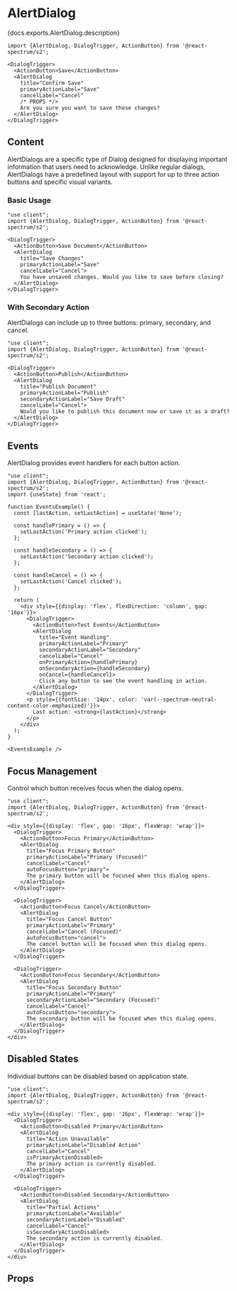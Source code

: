 

# AlertDialog

<PageDescription>{docs.exports.AlertDialog.description}</PageDescription>

```tsx render docs={docs.exports.AlertDialog} links={docs.links} props={['variant', 'size', 'autoFocusButton', 'isPrimaryActionDisabled', 'isSecondaryActionDisabled']} initialProps={{}} expanded type="s2"
import {AlertDialog, DialogTrigger, ActionButton} from '@react-spectrum/s2';

<DialogTrigger>
  <ActionButton>Save</ActionButton>
  <AlertDialog
    title="Confirm Save"
    primaryActionLabel="Save"
    cancelLabel="Cancel"
    /* PROPS */>
    Are you sure you want to save these changes?
  </AlertDialog>
</DialogTrigger>
```

## Content

AlertDialogs are a specific type of Dialog designed for displaying important information that users need to acknowledge. Unlike regular dialogs, AlertDialogs have a predefined layout with support for up to three action buttons and specific visual variants.

### Basic Usage

```tsx render expanded
"use client";
import {AlertDialog, DialogTrigger, ActionButton} from '@react-spectrum/s2';

<DialogTrigger>
  <ActionButton>Save Document</ActionButton>
  <AlertDialog
    title="Save Changes"
    primaryActionLabel="Save"
    cancelLabel="Cancel">
    You have unsaved changes. Would you like to save before closing?
  </AlertDialog>
</DialogTrigger>
```

### With Secondary Action

AlertDialogs can include up to three buttons: primary, secondary, and cancel.

```tsx render expanded
"use client";
import {AlertDialog, DialogTrigger, ActionButton} from '@react-spectrum/s2';

<DialogTrigger>
  <ActionButton>Publish</ActionButton>
  <AlertDialog
    title="Publish Document"
    primaryActionLabel="Publish"
    secondaryActionLabel="Save Draft"
    cancelLabel="Cancel">
    Would you like to publish this document now or save it as a draft?
  </AlertDialog>
</DialogTrigger>
```

## Events

AlertDialog provides event handlers for each button action.

```tsx render expanded
"use client";
import {AlertDialog, DialogTrigger, ActionButton} from '@react-spectrum/s2';
import {useState} from 'react';

function EventsExample() {
  const [lastAction, setLastAction] = useState('None');

  const handlePrimary = () => {
    setLastAction('Primary action clicked');
  };

  const handleSecondary = () => {
    setLastAction('Secondary action clicked');
  };

  const handleCancel = () => {
    setLastAction('Cancel clicked');
  };

  return (
    <div style={{display: 'flex', flexDirection: 'column', gap: '16px'}}>
      <DialogTrigger>
        <ActionButton>Test Events</ActionButton>
        <AlertDialog
          title="Event Handling"
          primaryActionLabel="Primary"
          secondaryActionLabel="Secondary"
          cancelLabel="Cancel"
          onPrimaryAction={handlePrimary}
          onSecondaryAction={handleSecondary}
          onCancel={handleCancel}>
          Click any button to see the event handling in action.
        </AlertDialog>
      </DialogTrigger>
      <p style={{fontSize: '14px', color: 'var(--spectrum-neutral-content-color-emphasized)'}}>
        Last action: <strong>{lastAction}</strong>
      </p>
    </div>
  );
}

<EventsExample />
```

## Focus Management

Control which button receives focus when the dialog opens.

```tsx render expanded
"use client";
import {AlertDialog, DialogTrigger, ActionButton} from '@react-spectrum/s2';

<div style={{display: 'flex', gap: '16px', flexWrap: 'wrap'}}>
  <DialogTrigger>
    <ActionButton>Focus Primary</ActionButton>
    <AlertDialog
      title="Focus Primary Button"
      primaryActionLabel="Primary (Focused)"
      cancelLabel="Cancel"
      autoFocusButton="primary">
      The primary button will be focused when this dialog opens.
    </AlertDialog>
  </DialogTrigger>

  <DialogTrigger>
    <ActionButton>Focus Cancel</ActionButton>
    <AlertDialog
      title="Focus Cancel Button"
      primaryActionLabel="Primary"
      cancelLabel="Cancel (Focused)"
      autoFocusButton="cancel">
      The cancel button will be focused when this dialog opens.
    </AlertDialog>
  </DialogTrigger>

  <DialogTrigger>
    <ActionButton>Focus Secondary</ActionButton>
    <AlertDialog
      title="Focus Secondary Button"
      primaryActionLabel="Primary"
      secondaryActionLabel="Secondary (Focused)"
      cancelLabel="Cancel"
      autoFocusButton="secondary">
      The secondary button will be focused when this dialog opens.
    </AlertDialog>
  </DialogTrigger>
</div>
```

## Disabled States

Individual buttons can be disabled based on application state.

```tsx render expanded
"use client";
import {AlertDialog, DialogTrigger, ActionButton} from '@react-spectrum/s2';

<div style={{display: 'flex', gap: '16px', flexWrap: 'wrap'}}>
  <DialogTrigger>
    <ActionButton>Disabled Primary</ActionButton>
    <AlertDialog
      title="Action Unavailable"
      primaryActionLabel="Disabled Action"
      cancelLabel="Cancel"
      isPrimaryActionDisabled>
      The primary action is currently disabled.
    </AlertDialog>
  </DialogTrigger>

  <DialogTrigger>
    <ActionButton>Disabled Secondary</ActionButton>
    <AlertDialog
      title="Partial Actions"
      primaryActionLabel="Available"
      secondaryActionLabel="Disabled"
      cancelLabel="Cancel"
      isSecondaryActionDisabled>
      The secondary action is currently disabled.
    </AlertDialog>
  </DialogTrigger>
</div>
```


## Props

<PropTable component={docs.exports.AlertDialog} links={docs.links} />
